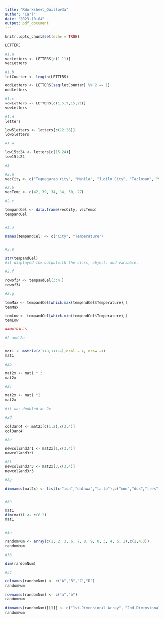 ```yaml
---
title: "RWorksheet_Quillo#3a"
author: "Carl"
date: "2023-10-04"
output: pdf_document
---
```


```r
knitr::opts_chunk$set(echo = TRUE)
```

```r


LETTERS

#1.a
vecLetters <- LETTERS[c(1:11)]
vecLetters

#1.b
letCounter <- length(LETTERS)

oddLetters <- LETTERS[seq(letCounter) %% 2 == 1]
oddLetters

#1.c
vowLetters <- LETTERS[c(1,5,9,15,21)]
vowLetters

#1.d
letters

low5letters <- letters[c(22:26)]
low5letters

#1.e

low15to24 <- letters[c(15:24)]
low15to24

#2

#2.a
vecCity <- c("Tuguegarao City", "Manila", "Iloilo City", "Tacloban", "Samal Island", "Davao City")

#2.b
vecTemp <- c(42, 39, 34, 34, 30, 27)

#2.c

tempandCel <- data.frame(vecCity, vecTemp)
tempandCel


#2.d

names(tempandCel) <- c("City", "Temperature")


#2.e

str(tempandCel)
#it displayed the outputwith the class, object, and variable.

#2.f

rowof34 <- tempandCel[3:4,]
rowof34

#2.g

temMax <- tempandCel[which.max(tempandCel$Temperature),]
temMax

temLow <- tempandCel[which.min(tempandCel$Temperature),]
temLow

##MATRICES

#2 and 2a


mat1 <- matrix(c(1:8,11:14),ncol = 4, nrow =3)
mat1

#2b

mat2x <- mat1 * 2
mat2x

#2c

mat2x <- mat1 *2
mat2x

#it was doubled or 2x

#2d

col3and4 <- mat2x[c(1,2),c(3,4)]
col3and4

#2e

newcol2and3r1 <- mat2x[1,c(3,4)]
newcol2and3r1

#2f
newcol2and3r3 <- mat2x[3,c(3,4)]
newcol2and3r3

#2g

dimnames(mat2x) <- list(c("isa","dalawa","tatlo"),c("uno","dos","tres","quatro"))


#2h

mat1
dim(mat1) <- c(6,2)
mat1


#3a

randomNum <- array(c(1, 2, 3, 6, 7, 8, 9, 0, 3, 4, 5, 1),c(2,4,3))
randomNum

#3b

dim(randomNum)

#3c

colnames(randomNum) <- c("A","B","C","D")
randomNum

rownames(randomNum) <- c("a","b")
randomNum

dimnames(randomNum)[[3]] <- c("1st-Dimensional Array", "2nd-Dimensional Array","3rd-Dimensional Array")
randomNum

```



